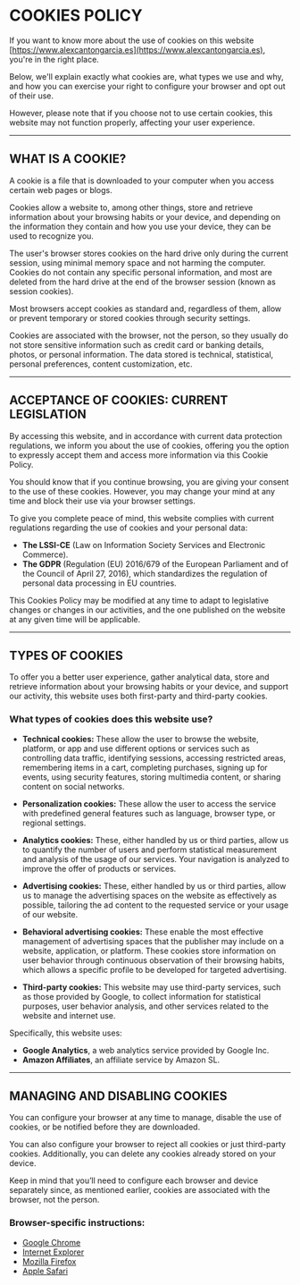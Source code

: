 # COOKIES POLICY

If you want to know more about the use of cookies on this website [https://www.alexcantongarcia.es](https://www.alexcantongarcia.es), you're in the right place.

Below, we'll explain exactly what cookies are, what types we use and why, and how you can exercise your right to configure your browser and opt out of their use.

However, please note that if you choose not to use certain cookies, this website may not function properly, affecting your user experience.

---

## WHAT IS A COOKIE?

A cookie is a file that is downloaded to your computer when you access certain web pages or blogs.

Cookies allow a website to, among other things, store and retrieve information about your browsing habits or your device, and depending on the information they contain and how you use your device, they can be used to recognize you.

The user's browser stores cookies on the hard drive only during the current session, using minimal memory space and not harming the computer. Cookies do not contain any specific personal information, and most are deleted from the hard drive at the end of the browser session (known as session cookies).

Most browsers accept cookies as standard and, regardless of them, allow or prevent temporary or stored cookies through security settings.

Cookies are associated with the browser, not the person, so they usually do not store sensitive information such as credit card or banking details, photos, or personal information. The data stored is technical, statistical, personal preferences, content customization, etc.

---

## ACCEPTANCE OF COOKIES: CURRENT LEGISLATION

By accessing this website, and in accordance with current data protection regulations, we inform you about the use of cookies, offering you the option to expressly accept them and access more information via this Cookie Policy.

You should know that if you continue browsing, you are giving your consent to the use of these cookies. However, you may change your mind at any time and block their use via your browser settings.

To give you complete peace of mind, this website complies with current regulations regarding the use of cookies and your personal data:

- **The LSSI-CE** (Law on Information Society Services and Electronic Commerce).
- **The GDPR** (Regulation (EU) 2016/679 of the European Parliament and of the Council of April 27, 2016), which standardizes the regulation of personal data processing in EU countries.

This Cookies Policy may be modified at any time to adapt to legislative changes or changes in our activities, and the one published on the website at any given time will be applicable.

---

## TYPES OF COOKIES

To offer you a better user experience, gather analytical data, store and retrieve information about your browsing habits or your device, and support our activity, this website uses both first-party and third-party cookies.

### What types of cookies does this website use?

- **Technical cookies:** These allow the user to browse the website, platform, or app and use different options or services such as controlling data traffic, identifying sessions, accessing restricted areas, remembering items in a cart, completing purchases, signing up for events, using security features, storing multimedia content, or sharing content on social networks.

- **Personalization cookies:** These allow the user to access the service with predefined general features such as language, browser type, or regional settings.

- **Analytics cookies:** These, either handled by us or third parties, allow us to quantify the number of users and perform statistical measurement and analysis of the usage of our services. Your navigation is analyzed to improve the offer of products or services.

- **Advertising cookies:** These, either handled by us or third parties, allow us to manage the advertising spaces on the website as effectively as possible, tailoring the ad content to the requested service or your usage of our website.

- **Behavioral advertising cookies:** These enable the most effective management of advertising spaces that the publisher may include on a website, application, or platform. These cookies store information on user behavior through continuous observation of their browsing habits, which allows a specific profile to be developed for targeted advertising.

- **Third-party cookies:** This website may use third-party services, such as those provided by Google, to collect information for statistical purposes, user behavior analysis, and other services related to the website and internet use.

Specifically, this website uses:

- **Google Analytics**, a web analytics service provided by Google Inc.
- **Amazon Affiliates**, an affiliate service by Amazon SL.

---

## MANAGING AND DISABLING COOKIES

You can configure your browser at any time to manage, disable the use of cookies, or be notified before they are downloaded.

You can also configure your browser to reject all cookies or just third-party cookies. Additionally, you can delete any cookies already stored on your device.

Keep in mind that you’ll need to configure each browser and device separately since, as mentioned earlier, cookies are associated with the browser, not the person.

### Browser-specific instructions:

- [Google Chrome](https://support.google.com/chrome/answer/95647?hl=es-419)
- [Internet Explorer](https://support.microsoft.com/es-es/help/17442/windows-internet-explorer-delete-manage-cookies#ie=ie-10)
- [Mozilla Firefox](https://support.mozilla.org/es/kb/habilitar-y-deshabilitar-cookies-sitios-web-rastrear-preferencias?redirectlocale=es&redirectslug=habilitar-y-deshabilitar-cookies-que-los-sitios-we)
- [Apple Safari](https://support.apple.com/es-es/HT201265)
